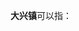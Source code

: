 '''大兴镇'''可以指：
{{PRC admin/disambig|21/06/82/112/000|22/04/21/111/000|22/07/22/107/000|23/02/24/105/000|32/13/11/106/000|34/01/02/100/000|37/13/29/102/000|50/02/27/105/000|51/01/31/105/000|51/11/23/205/000|51/18/02/103/000|52/06/28/111/000|53/06/25/105/000|53/07/24/101/000|53/25/31/101/000|45/12/28/206/000}}
{{disambig|cat=三字中国镇名消歧义}}